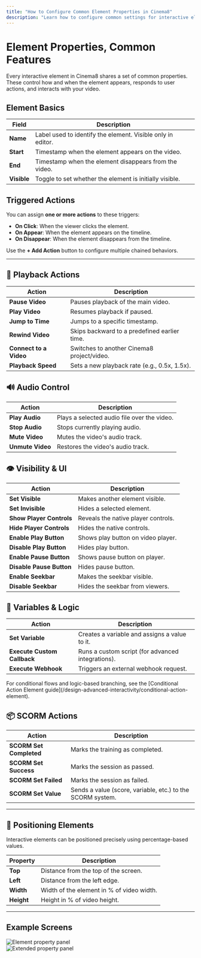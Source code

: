 ---
title: "How to Configure Common Element Properties in Cinema8"
description: "Learn how to configure common settings for interactive elements in Cinema8, including actions, timing, visibility, and positioning."
---


# Element Properties, Common Features

<Callout type="info">
Every interactive element in Cinema8 shares a set of common properties. These control how and when the element appears, responds to user actions, and interacts with your video.
</Callout>

## Element Basics

| Field        | Description                                               |
|--------------|-----------------------------------------------------------|
| **Name**     | Label used to identify the element. Visible only in editor. |
| **Start**    | Timestamp when the element appears on the video.          |
| **End**      | Timestamp when the element disappears from the video.     |
| **Visible**  | Toggle to set whether the element is initially visible.   |

## Triggered Actions

You can assign **one or more actions** to these triggers:

- **On Click**: When the viewer clicks the element.
- **On Appear**: When the element appears on the timeline.
- **On Disappear**: When the element disappears from the timeline.

Use the **+ Add Action** button to configure multiple chained behaviors.

---

## 🔁 Playback Actions

| Action                 | Description |
|------------------------|-------------|
| **Pause Video**        | Pauses playback of the main video. |
| **Play Video**         | Resumes playback if paused. |
| **Jump to Time**       | Jumps to a specific timestamp. |
| **Rewind Video**       | Skips backward to a predefined earlier time. |
| **Connect to a Video** | Switches to another Cinema8 project/video. |
| **Playback Speed**     | Sets a new playback rate (e.g., 0.5x, 1.5x). |

## 🔊 Audio Control

| Action             | Description |
|--------------------|-------------|
| **Play Audio**     | Plays a selected audio file over the video. |
| **Stop Audio**     | Stops currently playing audio. |
| **Mute Video**     | Mutes the video's audio track. |
| **Unmute Video**   | Restores the video's audio track. |

## 👁 Visibility & UI

| Action                    | Description |
|---------------------------|-------------|
| **Set Visible**           | Makes another element visible. |
| **Set Invisible**         | Hides a selected element. |
| **Show Player Controls**  | Reveals the native player controls. |
| **Hide Player Controls**  | Hides the native controls. |
| **Enable Play Button**    | Shows play button on video player. |
| **Disable Play Button**   | Hides play button. |
| **Enable Pause Button**   | Shows pause button on player. |
| **Disable Pause Button**  | Hides pause button. |
| **Enable Seekbar**        | Makes the seekbar visible. |
| **Disable Seekbar**       | Hides the seekbar from viewers. |

## 🧠 Variables & Logic

| Action                  | Description |
|-------------------------|-------------|
| **Set Variable**        | Creates a variable and assigns a value to it. |
| **Execute Custom Callback** | Runs a custom script (for advanced integrations). |
| **Execute Webhook**     | Triggers an external webhook request. |

<Callout type="info">
For conditional flows and logic-based branching, see the [Conditional Action Element guide](/design-advanced-interactivity/conditional-action-element).
</Callout>

## 📦 SCORM Actions

| Action                   | Description |
|--------------------------|-------------|
| **SCORM Set Completed**  | Marks the training as completed. |
| **SCORM Set Success**    | Marks the session as passed. |
| **SCORM Set Failed**     | Marks the session as failed. |
| **SCORM Set Value**      | Sends a value (score, variable, etc.) to the SCORM system. |

---

## 🧭 Positioning Elements

Interactive elements can be positioned precisely using percentage-based values.

| Property | Description |
|----------|-------------|
| **Top**  | Distance from the top of the screen. |
| **Left** | Distance from the left edge. |
| **Width**| Width of the element in % of video width. |
| **Height**| Height in % of video height. |

---

## Example Screens

![Element property panel](/screenshot/advanced-interactivity/element-panel-1.png)  
![Extended property panel](/screenshot/advanced-interactivity/element-panel-2.png)
 

 